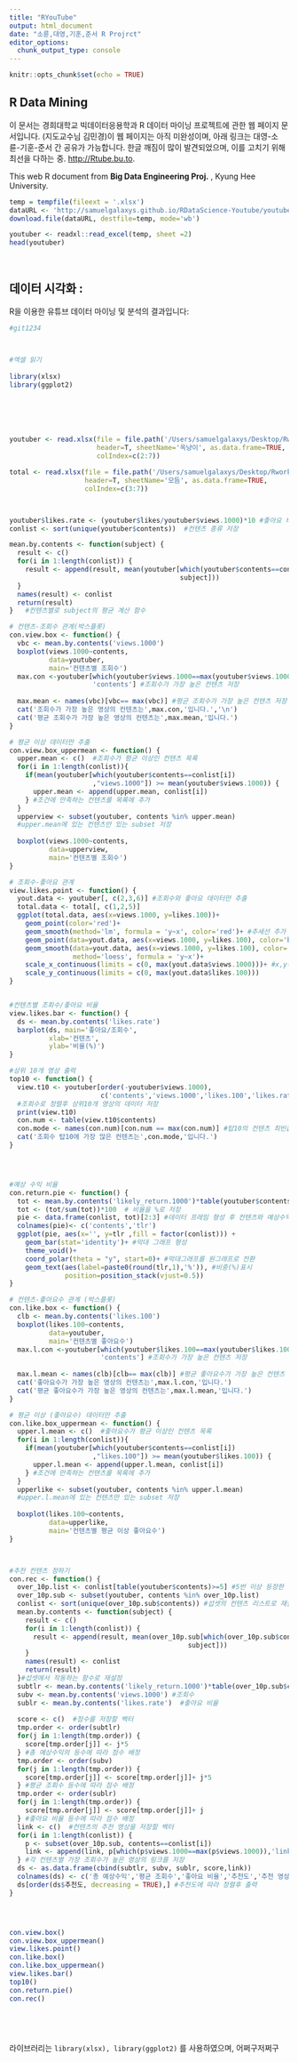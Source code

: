```yaml
---
title: "RYouTube"
output: html_document
date: "소륜,대영,기훈,준서 R Projrct"
editor_options: 
  chunk_output_type: console
---
```


```r
knitr::opts_chunk$set(echo = TRUE)
```

## R Data Mining

이 문서는 경희대학교 빅데이터응용학과 R 데이터 마이닝 프로젝트에 관한 웹 페이지 문서입니다. (지도교수님 김민경)이 웹 페이지는 아직 미완성이며, 아래 링크는 대영-소륜-기훈-준서 간 공유가 가능합니다. 한글 깨짐이 많이 발견되었으며, 이를 고치기 위해 최선을 다하는 중.
<http://Rtube.bu.to>.

This web R document from  **Big Data Engineering Proj.** , Kyung Hee University. 

```r

temp = tempfile(fileext = '.xlsx')
dataURL <- 'http://samuelgalaxys.github.io/RDataScience-Youtube/youtubers1.xlsx'
download.file(dataURL, destfile=temp, mode='wb')

youtuber <- readxl::read_excel(temp, sheet =2)
head(youtuber)




```

## 데이터 시각화 : 

R을 이용한 유튜브 데이터 마이닝 및 분석의 결과입니다:

```r



#git1234



#엑셀 읽기
   
library(xlsx)
library(ggplot2)






youtuber <- read.xlsx(file = file.path('/Users/samuelgalaxys/Desktop/Rworks/RDataScience-Youtube/youtubers1.xlsx'),
                      header=T, sheetName='옥냥이', as.data.frame=TRUE,
                      colIndex=c(2:7))

total <- read.xlsx(file = file.path('/Users/samuelgalaxys/Desktop/Rworks/RDataScience-Youtube/youtubers2.xlsx'),
                   header=T, sheetName='모듬', as.data.frame=TRUE,
                   colIndex=c(3:7))



youtuber$likes.rate <- (youtuber$likes/youtuber$views.1000)*10 #좋아요 비율 만들기
conlist <- sort(unique(youtuber$contents))  #컨텐츠 종류 저장

mean.by.contents <- function(subject) {
  result <- c()
  for(i in 1:length(conlist)) {
    result <- append(result, mean(youtuber[which(youtuber$contents==conlist[i]),
                                           subject])) 
  }
  names(result) <- conlist
  return(result)
}   #컨텐츠별로 subject의 평균 계산 함수

# 컨텐츠-조회수 관계(박스플롯)
con.view.box <- function() {
  vbc <- mean.by.contents('views.1000')
  boxplot(views.1000~contents,  
          data=youtuber,            
          main='컨텐츠별 조회수')
  max.con <-youtuber[which(youtuber$views.1000==max(youtuber$views.1000)),
                     'contents'] #조회수가 가장 높은 컨텐츠 저장
  
  max.mean <- names(vbc)[vbc== max(vbc)] #평균 조회수가 가장 높은 컨텐츠 저장
  cat('조회수가 가장 높은 영상의 컨텐츠는',max.con,'입니다.','\n')
  cat('평균 조회수가 가장 높은 영상의 컨텐츠는',max.mean,'입니다.')
}

# 평균 이상 데이터만 추출
con.view.box_uppermean <- function() {
  upper.mean <- c()  #조회수가 평균 이상인 컨텐츠 목록
  for(i in 1:length(conlist)){
    if(mean(youtuber[which(youtuber$contents==conlist[i])
                     ,"views.1000"]) >= mean(youtuber$views.1000)) {
      upper.mean <- append(upper.mean, conlist[i])
    } #조건에 만족하는 컨텐츠를 목록에 추가
  }
  upperview <- subset(youtuber, contents %in% upper.mean) 
  #upper.mean에 있는 컨텐츠만 있는 subset 저장
  
  boxplot(views.1000~contents,  
          data=upperview,            
          main='컨텐츠별 조회수')
}

# 조회수-좋아요 관계
view.likes.point <- function() {
  yout.data <- youtuber[, c(2,3,6)] #조회수와 좋아요 데이터만 추출
  total.data <- total[, c(1,2,5)]
  ggplot(total.data, aes(x=views.1000, y=likes.100))+
    geom_point(color='red')+
    geom_smooth(method='lm', formula = 'y~x', color='red')+ #추세선 추가
    geom_point(data=yout.data, aes(x=views.1000, y=likes.100), color='blue')+
    geom_smooth(data=yout.data, aes(x=views.1000, y=likes.100), color='blue',
                method='loess', formula = 'y~x')+
    scale_x_continuous(limits = c(0, max(yout.data$views.1000)))+ #x,y축의 limit을 유튜버 데이터의 최댓값으로 고정
    scale_y_continuous(limits = c(0, max(yout.data$likes.100)))
}


#컨텐츠별 조회수/좋아요 비율
view.likes.bar <- function() {
  ds <- mean.by.contents('likes.rate')
  barplot(ds, main='좋아요/조회수',
          xlab='컨텐츠',
          ylab='비율(%)')
}

#상위 10개 영상 출력
top10 <- function() {
  view.t10 <- youtuber[order(-youtuber$views.1000),
                       c('contents','views.1000','likes.100','likes.rate')][1:10,]
  #조회수로 정렬후 상위10개 영상의 데이터 저장
  print(view.t10)
  con.num <- table(view.t10$contents)
  con.mode <- names(con.num)[con.num == max(con.num)] #탑10의 컨텐츠 최빈값
  cat('조회수 탑10에 가장 많은 컨텐츠는',con.mode,'입니다.')
}




#예상 수익 비율
con.return.pie <- function() {
  tot <- mean.by.contents('likely_return.1000')*table(youtuber$contents) #총 예상수익
  tot <- (tot/sum(tot))*100  # 비율을 %로 저장
  pie <- data.frame(conlist, tot)[2:3] #데이터 프레임 형성 후 컨텐츠와 예상수익만 저장
  colnames(pie)<- c('contents','tlr')
  ggplot(pie, aes(x='', y=tlr ,fill = factor(conlist))) +
    geom_bar(stat='identity')+ #막대 그래프 형성
    theme_void()+
    coord_polar(theta = "y", start=0)+ #막대그래프를 원그래프로 전환
    geom_text(aes(label=paste0(round(tlr,1),'%')), #비중(%)표시
              position=position_stack(vjust=0.5))
}

# 컨텐츠-좋아요수 관계 (박스플롯)
con.like.box <- function() {
  clb <- mean.by.contents('likes.100')
  boxplot(likes.100~contents,  
          data=youtuber,            
          main='컨텐츠별 좋아요수')
  max.l.con <-youtuber[which(youtuber$likes.100==max(youtuber$likes.100)),
                       'contents'] #조회수가 가장 높은 컨텐츠 저장
  
  max.l.mean <- names(clb)[clb== max(clb)] #평균 좋아요수가 가장 높은 컨텐츠 저장
  cat('좋아요수가 가장 높은 영상의 컨텐츠는',max.l.con,'입니다.')
  cat('평균 좋아요수가 가장 높은 영상의 컨텐츠는',max.l.mean,'입니다.')
}

# 평균 이상 (좋아요수) 데이터만 추출
con.like.box_uppermean <- function() {
  upper.l.mean <- c()  #좋아요수가 평균 이상인 컨텐츠 목록
  for(i in 1:length(conlist)){
    if(mean(youtuber[which(youtuber$contents==conlist[i])
                     ,"likes.100"]) >= mean(youtuber$likes.100)) {
      upper.l.mean <- append(upper.l.mean, conlist[i])
    } #조건에 만족하는 컨텐츠를 목록에 추가
  }
  upperlike <- subset(youtuber, contents %in% upper.l.mean) 
  #upper.l.mean에 있는 컨텐츠만 있는 subset 저장
  
  boxplot(likes.100~contents,  
          data=upperlike,            
          main='컨텐츠별 평균 이상 좋아요수')
}



#추천 컨텐츠 정하기
con.rec <- function() {
  over_10p.list <- conlist[table(youtuber$contents)>=5] #5번 이상 등장한 컨텐츠 저장
  over_10p.sub <- subset(youtuber, contents %in% over_10p.list) 
  conlist <- sort(unique(over_10p.sub$contents)) #섭셋의 컨텐츠 리스트로 재설정
  mean.by.contents <- function(subject) {
    result <- c()
    for(i in 1:length(conlist)) {
      result <- append(result, mean(over_10p.sub[which(over_10p.sub$contents==conlist[i]),
                                             subject]))
    } 
    names(result) <- conlist
    return(result)
  }#섭셋에서 작동하는 함수로 재설정
  subtlr <- mean.by.contents('likely_return.1000')*table(over_10p.sub$contents) #총 예상수익
  subv <- mean.by.contents('views.1000') #조회수
  sublr <- mean.by.contents('likes.rate')  #좋아요 비율
  
  score <- c()  #점수를 저장할 벡터
  tmp.order <- order(subtlr)
  for(j in 1:length(tmp.order)) {
    score[tmp.order[j]] <- j*5
  } #총 예상수익의 등수에 따라 점수 배정
  tmp.order <- order(subv)
  for(j in 1:length(tmp.order)) {
    score[tmp.order[j]] <- score[tmp.order[j]]+ j*5
  } #평균 조회수 등수에 따라 점수 배정
  tmp.order <- order(sublr)
  for(j in 1:length(tmp.order)) {
    score[tmp.order[j]] <- score[tmp.order[j]]+ j
  } #좋아요 비율 등수에 따라 점수 배정
  link <- c()  #컨텐츠의 추천 영상을 저장할 벡터
  for(i in 1:length(conlist)) {
    p <- subset(over_10p.sub, contents==conlist[i])
    link <- append(link, p[which(p$views.1000==max(p$views.1000)),'link'])
  } #각 컨텐츠별 가장 조회수가 높은 영상의 링크를 저장
  ds <- as.data.frame(cbind(subtlr, subv, sublr, score,link))
  colnames(ds) <- c('총 예상수익','평균 조회수','좋아요 비율','추천도','추천 영상 링크')
  ds[order(ds$추천도, decreasing = TRUE),] #추천도에 따라 정렬후 출력
}  




con.view.box()
con.view.box_uppermean()
view.likes.point()
con.like.box()
con.like.box_uppermean()
view.likes.bar()
top10()
con.return.pie()
con.rec()






```

라이브러리는 `library(xlsx), library(ggplot2)` 를 사용하였으며, 어쩌구저쩌구
